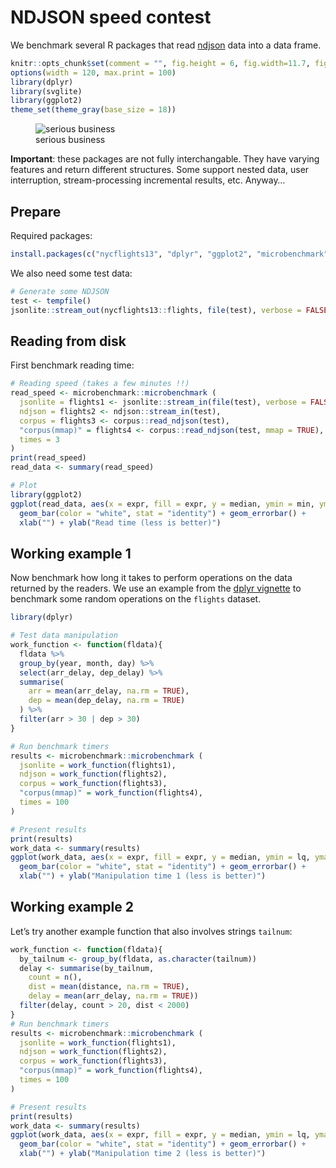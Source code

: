 # NDJSON speed contest

We benchmark several R packages that read [ndjson](http://ndjson.org/) data into a data frame. 

```r
knitr::opts_chunk$set(comment = "", fig.height = 6, fig.width=11.7, fig.retina = TRUE)
options(width = 120, max.print = 100)
library(dplyr)
library(svglite)
library(ggplot2)
theme_set(theme_gray(base_size = 18))
```

![serious business](https://pbs.twimg.com/media/CO23eoaWgAAgUmv.jpg)

__Important__: these packages are not fully interchangable. They have varying features and return different structures. Some support nested data, user interruption, stream-processing incremental results, etc. Anyway...

## Prepare

Required packages:

```r
install.packages(c("nycflights13", "dplyr", "ggplot2", "microbenchmark", "jsonlite", "ndjson", "corpus"))
```

We also need some test data:

```r
# Generate some NDJSON
test <- tempfile()
jsonlite::stream_out(nycflights13::flights, file(test), verbose = FALSE)
```

## Reading from disk

First benchmark reading time:

```r
# Reading speed (takes a few minutes !!)
read_speed <- microbenchmark::microbenchmark (
  jsonlite = flights1 <- jsonlite::stream_in(file(test), verbose = FALSE),
  ndjson = flights2 <- ndjson::stream_in(test),
  corpus = flights3 <- corpus::read_ndjson(test),
  "corpus(mmap)" = flights4 <- corpus::read_ndjson(test, mmap = TRUE),
  times = 3
)
print(read_speed)
read_data <- summary(read_speed)

# Plot
library(ggplot2)
ggplot(read_data, aes(x = expr, fill = expr, y = median, ymin = min, ymax = max)) + 
  geom_bar(color = "white", stat = "identity") + geom_errorbar() +
  xlab("") + ylab("Read time (less is better)")
```

## Working example 1

Now benchmark how long it takes to perform operations on the data returned by the readers. 
We use an example from the [dplyr vignette](https://cran.rstudio.com/web/packages/dplyr/vignettes/introduction.html) to benchmark some random operations on the `flights` dataset.

```r
library(dplyr)
```

```r
# Test data manipulation
work_function <- function(fldata){
  fldata %>%
  group_by(year, month, day) %>%
  select(arr_delay, dep_delay) %>%
  summarise(
    arr = mean(arr_delay, na.rm = TRUE),
    dep = mean(dep_delay, na.rm = TRUE)
  ) %>%
  filter(arr > 30 | dep > 30)
}

# Run benchmark timers
results <- microbenchmark::microbenchmark (
  jsonlite = work_function(flights1),
  ndjson = work_function(flights2),
  corpus = work_function(flights3),
  "corpus(mmap)" = work_function(flights4),
  times = 100
)

# Present results
print(results)
work_data <- summary(results)
ggplot(work_data, aes(x = expr, fill = expr, y = median, ymin = lq, ymax = uq)) + 
  geom_bar(color = "white", stat = "identity") + geom_errorbar() +
  xlab("") + ylab("Manipulation time 1 (less is better)")
```

## Working example 2

Let's try another example function that also involves strings `tailnum`:

```r
work_function <- function(fldata){
  by_tailnum <- group_by(fldata, as.character(tailnum))
  delay <- summarise(by_tailnum,
    count = n(),
    dist = mean(distance, na.rm = TRUE),
    delay = mean(arr_delay, na.rm = TRUE))
  filter(delay, count > 20, dist < 2000)  
}
# Run benchmark timers
results <- microbenchmark::microbenchmark (
  jsonlite = work_function(flights1),
  ndjson = work_function(flights2),
  corpus = work_function(flights3),
  "corpus(mmap)" = work_function(flights4),
  times = 100
)

# Present results
print(results)
work_data <- summary(results)
ggplot(work_data, aes(x = expr, fill = expr, y = median, ymin = lq, ymax = uq)) + 
  geom_bar(color = "white", stat = "identity") + geom_errorbar() +
  xlab("") + ylab("Manipulation time 2 (less is better)")
```

